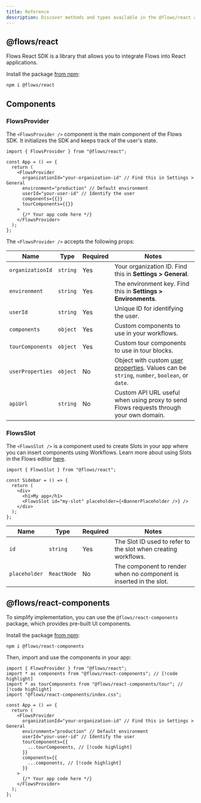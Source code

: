```yaml
---
title: Reference
description: Discover methods and types available in the @flows/react and @flows/react-components packages.
---
```


## @flows/react

Flows React SDK is a library that allows you to integrate Flows into React applications.

Install the package [from npm](https://www.npmjs.com/package/@flows/react):

```sh npm2yarn
npm i @flows/react
```

## Components

### FlowsProvider

The `<FlowsProvider />` component is the main component of the Flows SDK. It initializes the SDK and keeps track of the user's state.

```tsx title="layout.tsx"
import { FlowsProvider } from "@flows/react";

const App = () => {
  return (
    <FlowsProvider
      organizationId="your-organization-id" // Find this in Settings > General
      environment="production" // Default environment
      userId="your-user-id" // Identify the user
      components={{}}
      tourComponents={{}}
    >
      {/* Your app code here */}
    </FlowsProvider>
  );
};
```

The `<FlowsProvider />` accepts the following props:

| Name             | Type     | Required | Notes                                                                                                            |
| ---------------- | -------- | -------- | ---------------------------------------------------------------------------------------------------------------- |
| `organizationId` | `string` | Yes      | Your organization ID. Find this in **Settings > General**.                                                       |
| `environment`    | `string` | Yes      | The environment key. Find this in **Settings > Environments**.                                                   |
| `userId`         | `string` | Yes      | Unique ID for identifying the user.                                                                              |
| `components`     | `object` | Yes      | Custom components to use in your workflows.                                                                      |
| `tourComponents` | `object` | Yes      | Custom tour components to use in tour blocks.                                                                    |
| `userProperties` | `object` | No       | Object with custom [user properties](/users/properties). Values can be `string`, `number`, `boolean`, or `date`. |
| `apiUrl`         | `string` | No       | Custom API URL useful when using proxy to send Flows requests through your own domain.                           |

### FlowsSlot

The `<FlowsSlot />` is a component used to create Slots in your app where you can insert components using Workflows. Learn more about using Slots in the Flows editor [here](/block-properties/slot).

```tsx title="sidebar.tsx"
import { FlowsSlot } from "@flows/react";

const Sidebar = () => {
  return (
    <div>
      <h1>My app</h1>
      <FlowsSlot id="my-slot" placeholder={<BannerPlaceholder />} />
    </div>
  );
};
```

| Name          | Type        | Required | Notes                                                              |
| ------------- | ----------- | -------- | ------------------------------------------------------------------ |
| `id`          | `string`    | Yes      | The Slot ID used to refer to the slot when creating workflows.     |
| `placeholder` | `ReactNode` | No       | The component to render when no component is inserted in the slot. |

## @flows/react-components

To simplify implementation, you can use the `@flows/react-components` package, which provides pre-built UI components.

Install the package [from npm](https://www.npmjs.com/package/@flows/react-components):

```package-install
npm i @flows/react-components
```

Then, import and use the components in your app:

```tsx title="layout.tsx"
import { FlowsProvider } from "@flows/react";
import * as components from "@flows/react-components"; // [!code highlight]
import * as tourComponents from "@flows/react-components/tour"; // [!code highlight]
import "@flows/react-components/index.css";

const App = () => {
  return (
    <FlowsProvider
      organizationId="your-organization-id" // Find this in Settings > General
      environment="production" // Default environment
      userId="your-user-id" // Identify the user
      tourComponents={{
        ...tourComponents, // [!code highlight]
      }}
      components={{
        ...components, // [!code highlight]
      }}
    >
      {/* Your app code here */}
    </FlowsProvider>
  );
};
```
